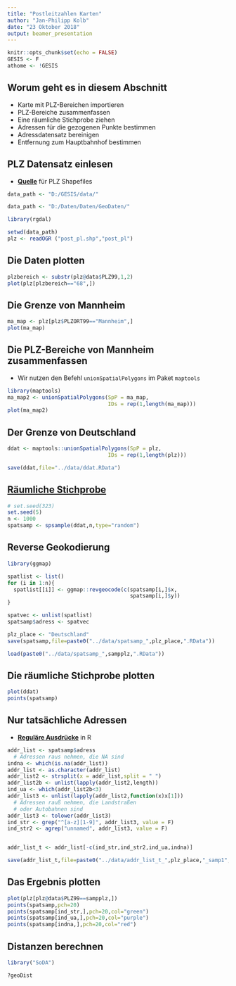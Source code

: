 ```yaml
---
title: "Postleitzahlen Karten"
author: "Jan-Philipp Kolb"
date: "23 Oktober 2018"
output: beamer_presentation
---
```


```r
knitr::opts_chunk$set(echo = FALSE)
GESIS <- F
athome <- !GESIS
```


## Worum geht es in diesem Abschnitt

- Karte mit PLZ-Bereichen importieren
- PLZ-Bereiche zusammenfassen
- Eine räumliche Stichprobe ziehen
- Adressen für die gezogenen Punkte bestimmen
- Adressdatensatz bereinigen
- Entfernung zum Hauptbahnhof bestimmen

## PLZ Datensatz einlesen

- [**Quelle**](http://arnulf.us/PLZ) für PLZ Shapefiles

```r
data_path <- "D:/GESIS/data/"
```

```r
data_path <- "D:/Daten/Daten/GeoDaten/"
```


```r
library(rgdal)
```


```r
setwd(data_path)
plz <- readOGR ("post_pl.shp","post_pl")
```

## Die Daten plotten

```r
plzbereich <- substr(plz@data$PLZ99,1,2)
plot(plz[plzbereich=="68",])
```


## Die Grenze von Mannheim

```r
ma_map <- plz[plz$PLZORT99=="Mannheim",]
plot(ma_map)
```

## Die PLZ-Bereiche von Mannheim zusammenfassen

- Wir nutzen den Befehl `unionSpatialPolygons` im Paket `maptools`

```r
library(maptools)
ma_map2 <- unionSpatialPolygons(SpP = ma_map,
                                IDs = rep(1,length(ma_map)))
plot(ma_map2)
```


## Der Grenze von Deutschland

```r
ddat <- maptools::unionSpatialPolygons(SpP = plz,
                                IDs = rep(1,length(plz)))

```


```r
save(ddat,file="../data/ddat.RData")
```



## [Räumliche Stichprobe](https://www.rdocumentation.org/packages/sp/versions/1.3-1/topics/spsample)

```r
# set.seed(323)
set.seed(5)
n <- 1000
spatsamp <- spsample(ddat,n,type="random")
```


## Reverse Geokodierung

```r
library(ggmap)
```


```r
spatlist <- list()
for (i in 1:n){
  spatlist[[i]] <- ggmap::revgeocode(c(spatsamp[i,]$x,
                                       spatsamp[i,]$y))  
}

spatvec <- unlist(spatlist)
spatsamp$adress <- spatvec
```

```r
plz_place <- "Deutschland"
save(spatsamp,file=paste0("../data/spatsamp_",plz_place,".RData"))
```

```r
load(paste0("../data/spatsamp_",sampplz,".RData"))
```

## Die räumliche Stichprobe plotten

```r
plot(ddat)
points(spatsamp)
```


## Nur tatsächliche Adressen

- [**Reguläre Ausdrücke**](http://stat545.com/block022_regular-expression.html) in R

```r
addr_list <- spatsamp$adress
  # Adressen raus nehmen, die NA sind
indna <- which(is.na(addr_list))
addr_list <- as.character(addr_list)
addr_list2 <- strsplit(x = addr_list,split = " ")
addr_list2b <- unlist(lapply(addr_list2,length))
ind_ua <- which(addr_list2b<3)
addr_list3 <- unlist(lapply(addr_list2,function(x)x[1]))
  # Adressen rauß nehmen, die Landstraßen 
  # oder Autobahnen sind
addr_list3 <- tolower(addr_list3)
ind_str <- grep("^[a-z][1-9]", addr_list3, value = F)
ind_str2 <- agrep("unnamed", addr_list3, value = F)


addr_list_t <- addr_list[-c(ind_str,ind_str2,ind_ua,indna)]
```

```r
save(addr_list_t,file=paste0("../data/addr_list_t_",plz_place,"_samp1",".RData"))
```

## Das Ergebnis plotten

```r
plot(plz[plz@data$PLZ99==sampplz,])
points(spatsamp,pch=20)
points(spatsamp[ind_str,],pch=20,col="green")
points(spatsamp[ind_ua,],pch=20,col="purple")
points(spatsamp[indna,],pch=20,col="red")
```

## Distanzen berechnen

```r
library("SoDA")
```

```r
?geoDist
```

